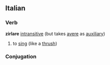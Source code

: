 ==Italian==
===Verb===
'''zirlare''' [[intransitive]] (but takes [[avere]] as [[auxiliary]])
# to [[sing]] (like a [[thrush]])
===Conjugation===
{{it-conj-are|zirl|avere}}